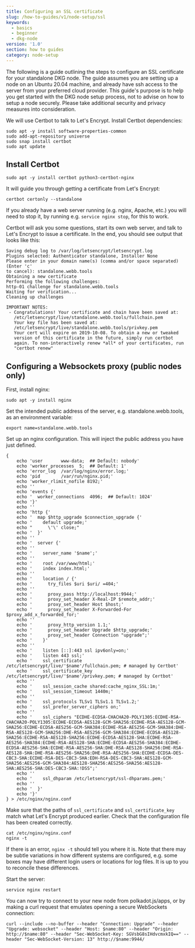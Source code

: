 ```yaml
---
title: Configuring an SSL certificate
slug: /how-to-guides/v1/node-setup/ssl
keywords:
  - basics
  - beginner
  - dkg-node
version: '1.0'
section: how to guides
category: node-setup
---
```


The following is a guide outlining the steps to configure an SSL certificate for your standalone DKG node. The guide assumes you are setting up
a node on an Ubuntu 20.04 machine, and already have ssh access to the server from your preferred cloud provider.
This guide's purpose is to help you get started with the DKG node setup process, not to advise on how to setup a node securely. Please
take additional security and privacy measures into consideration.

We will use Certbot to talk to Let's Encrypt. Install Certbot dependencies:

```
sudo apt -y install software-properties-common
sudo add-apt-repository universe
sudo snap install certbot
sudo apt update
```

## Install Certbot

```
sudo apt -y install certbot python3-certbot-nginx
```

It will guide you through getting a certificate from Let's Encrypt:

```
certbot certonly --standalone
```

If you already have a web server running (e.g. nginx, Apache, etc.) you will need to stop it, by running e.g. `service nginx stop`, for this to work.

Certbot will ask you some questions, start its own web server, and talk to Let's Encrypt to issue a certificate. In the end, you should see output that looks like this:

```
Saving debug log to /var/log/letsencrypt/letsencrypt.log
Plugins selected: Authenticator standalone, Installer None
Please enter in your domain name(s) (comma and/or space separated)  (Enter 'c'
to cancel): standalone.webb.tools
Obtaining a new certificate
Performing the following challenges:
http-01 challenge for standalone.webb.tools
Waiting for verification...
Cleaning up challenges

IMPORTANT NOTES:
 - Congratulations! Your certificate and chain have been saved at:
   /etc/letsencrypt/live/standalone.webb.tools/fullchain.pem
   Your key file has been saved at:
   /etc/letsencrypt/live/standalone.webb.tools/privkey.pem
   Your cert will expire on 2019-10-08. To obtain a new or tweaked
   version of this certificate in the future, simply run certbot
   again. To non-interactively renew *all* of your certificates, run
   "certbot renew"
```

## Configuring a Websockets proxy (public nodes only)

First, install nginx:

```
sudo apt -y install nginx
```

Set the intended public address of the server, e.g. standalone.webb.tools, as an environment variable:

```
export name=standalone.webb.tools
```

Set up an nginx configuration. This will inject the public address you have just defined.

```
{
    echo 'user       www-data;  ## Default: nobody'
    echo 'worker_processes  5;  ## Default: 1'
    echo 'error_log  /var/log/nginx/error.log;'
    echo 'pid        /var/run/nginx.pid;'
    echo 'worker_rlimit_nofile 8192;'
    echo ''
    echo 'events {'
    echo '  worker_connections  4096;  ## Default: 1024'
    echo '}'
    echo ''
    echo 'http {'
    echo '  map $http_upgrade $connection_upgrade {'
    echo '    default upgrade;'
    echo "      \'\' close;"
    echo '  }'
    echo ''
    echo '  server {'
    echo ''
    echo '    server_name '$name';'
    echo ''
    echo '    root /var/www/html;'
    echo '    index index.html;'
    echo ''
    echo '    location / {'
    echo '      try_files $uri $uri/ =404;'
    echo ''
    echo '      proxy_pass http://localhost:9944;'
    echo '      proxy_set_header X-Real-IP $remote_addr;'
    echo '      proxy_set_header Host $host;'
    echo '      proxy_set_header X-Forwarded-For $proxy_add_x_forwarded_for;'
    echo ''
    echo '      proxy_http_version 1.1;'
    echo '      proxy_set_header Upgrade $http_upgrade;'
    echo '      proxy_set_header Connection "upgrade";'
    echo '    }'
    echo ''
    echo '    listen [::]:443 ssl ipv6only=on;'
    echo '    listen 443 ssl;'
    echo '    ssl_certificate /etc/letsencrypt/live/'$name'/fullchain.pem; # managed by Certbot'
    echo '    ssl_certificate_key /etc/letsencrypt/live/'$name'/privkey.pem; # managed by Certbot'
    echo ''
    echo '    ssl_session_cache shared:cache_nginx_SSL:1m;'
    echo '    ssl_session_timeout 1440m;'
    echo ''
    echo '    ssl_protocols TLSv1 TLSv1.1 TLSv1.2;'
    echo '    ssl_prefer_server_ciphers on;'
    echo ''
    echo '    ssl_ciphers "ECDHE-ECDSA-CHACHA20-POLY1305:ECDHE-RSA-CHACHA20-POLY1305:ECDHE-ECDSA-AES128-GCM-SHA256:ECDHE-RSA-AES128-GCM-SHA256:ECDHE-ECDSA-AES256-GCM-SHA384:ECDHE-RSA-AES256-GCM-SHA384:DHE-RSA-AES128-GCM-SHA256:DHE-RSA-AES256-GCM-SHA384:ECDHE-ECDSA-AES128-SHA256:ECDHE-RSA-AES128-SHA256:ECDHE-ECDSA-AES128-SHA:ECDHE-RSA-AES256-SHA384:ECDHE-RSA-AES128-SHA:ECDHE-ECDSA-AES256-SHA384:ECDHE-ECDSA-AES256-SHA:ECDHE-RSA-AES256-SHA:DHE-RSA-AES128-SHA256:DHE-RSA-AES128-SHA:DHE-RSA-AES256-SHA256:DHE-RSA-AES256-SHA:ECDHE-ECDSA-DES-CBC3-SHA:ECDHE-RSA-DES-CBC3-SHA:EDH-RSA-DES-CBC3-SHA:AES128-GCM-SHA256:AES256-GCM-SHA384:AES128-SHA256:AES256-SHA256:AES128-SHA:AES256-SHA:DES-CBC3-SHA:!DSS";'
    echo ''
    echo '    ssl_dhparam /etc/letsencrypt/ssl-dhparams.pem;'
    echo ''
    echo '  }'
    echo '}'
} > /etc/nginx/nginx.conf
```

Make sure that the paths of `ssl_certificate` and `ssl_certificate_key` match what Let's Encrypt produced earlier. Check that the configuration file has been created correctly.

```
cat /etc/nginx/nginx.conf
nginx -t
```

If there is an error, `nginx -t` should tell you where it is. Note that there may be subtle variations in how different systems are configured, e.g. some boxes may have different login users or locations for log files. It is up to you to reconcile these differences.

Start the server:

```
service nginx restart
```

You can now try to connect to your new node from polkadot.js/apps, or by making a curl request that emulates opening a secure WebSockets connection:

```
curl --include --no-buffer --header "Connection: Upgrade" --header "Upgrade: websocket" --header "Host: $name:80" --header "Origin: http://$name:80" --header "Sec-WebSocket-Key: SGVsbG8sIHdvcmxkIQ==" --header "Sec-WebSocket-Version: 13" http://$name:9944/
```
